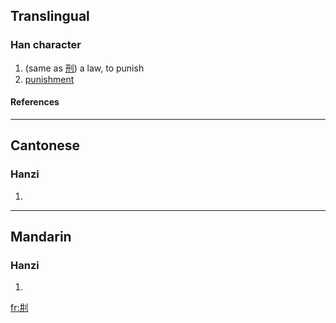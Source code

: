 ==Translingual==
===Han character===
{{Han char|rad=刀|as=04|sn=6|four=|canj=廿廿中弓 (TTLN)}}
# (same as [[刑]]) a law, to punish
# [[punishment]]
====References====
{{Han ref|kx=0137.120|hdz=10325.010|uh=34DD|ud=13533}}

----
==Cantonese==
===Hanzi===
{{yue-hanzi|jyut=|y=jing4}}
# {{defn|Cantonese}}

----
==Mandarin==
===Hanzi===
{{cmn-hanzi|pin=[[xíng]] (xing2)|wg=hsing<sup>2</sup>}}
# {{defn|Mandarin}}

[[fr:㓝]]